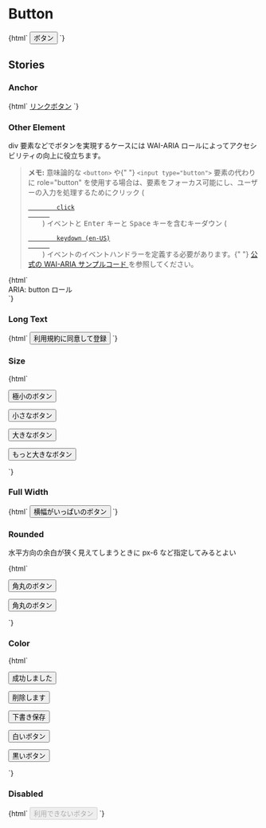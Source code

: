 
<Meta title="Buttons/Button" />

# Button

<Canvas>
  <Story name="Default">
    {html` <button type="button" class="jumpu-button">ボタン</button> `}
  </Story>
</Canvas>

## Stories

### Anchor

<Canvas>
  <Story name="Anchor">
    {html` <a href="#" class="jumpu-button">リンクボタン</a> `}
  </Story>
</Canvas>

### Other Element

div 要素などでボタンを実現するケースには WAI-ARIA ロールによってアクセシビリティの向上に役立ちます。

<blockquote cite="https://developer.mozilla.org/ja/docs/Web/Accessibility/ARIA/Roles/button_role#sect1">
  <p>
    <strong>メモ:</strong> 意味論的な <code>&lt;button&gt;</code> や{" "}
    <code>&lt;input type="button"&gt;</code> 要素の代わりに role="button"
    を使用する場合は、要素をフォーカス可能にし、ユーザーの入力を処理するためにクリック
    (
    <code>
      <a
        href="/ja/docs/Web/API/Element/click_event"
        title="/ja/docs/Web/Reference/Events/click"
      >
        click
      </a>
    </code>
    ) イベントと <kbd>Enter</kbd> キーと <kbd>Space</kbd> キーを含むキーダウン (<code>
      <a
        href="/en-US/docs/Web/API/Element/keydown_event"
        title="Currently only available in English (US)"
        class="only-in-en-us"
      >
        keydown (en-US)
      </a>
    </code>) イベントのイベントハンドラーを定義する必要があります。{" "}
    <a
      href="https://www.w3.org/TR/wai-aria-practices/examples/button/button.html"
      class="external"
      rel=" noopener"
    >
      公式の WAI-ARIA サンプルコード
    </a>
    を参照してください。
  </p>
</blockquote>

<Canvas>
  <Story name="[role=button]">
    {html`
      <div class="jumpu-button" id="saveChanges" tabindex="0" role="button">
        ARIA: button ロール
      </div>
    `}
  </Story>
</Canvas>

### Long Text

<Canvas>
  <Story name="Long Text">
    {html`
      <button type="button" class="jumpu-button">利用規約に同意して登録</button>
    `}
  </Story>
</Canvas>

### Size

<Canvas>
  <Story name="Size">
    {html`
      <p class="mb-4">
        <button type="button" class="jumpu-button text-xs">極小のボタン</button>
      </p>
      <p class="mb-4">
        <button type="button" class="jumpu-button text-sm">小さなボタン</button>
      </p>
      <p class="mb-4">
        <button type="button" class="jumpu-button text-lg">大きなボタン</button>
      </p>
      <p>
        <button type="button" class="jumpu-button text-xl">
          もっと大きなボタン
        </button>
      </p>
    `}
  </Story>
</Canvas>

### Full Width

<Canvas>
  <Story name="Full Width">
    {html`
      <button type="button" class="jumpu-button w-full">
        横幅がいっぱいのボタン
      </button>
    `}
  </Story>
</Canvas>

### Rounded

水平方向の余白が狭く見えてしまうときに px-6 など指定してみるとよい

<Canvas>
  <Story name="Rounded">
    {html`
      <p class="mb-4">
        <button type="button" class="jumpu-button rounded-full">
          角丸のボタン
        </button>
      </p>
      <p>
        <button type="button" class="jumpu-button rounded-full px-6">
          角丸のボタン
        </button>
      </p>
    `}
  </Story>
</Canvas>

### Color

<Canvas>
  <Story name="Color">
    {html`
      <p class="mb-4">
        <button type="button" class="jumpu-button bg-success">
          成功しました
        </button>
      </p>
      <p class="mb-4">
        <button type="button" class="jumpu-button bg-danger">削除します</button>
      </p>
      <p class="mb-4">
        <button type="button" class="jumpu-button bg-warning text-black">
          下書き保存
        </button>
      </p>
      <p class="mb-4">
        <button type="button" class="jumpu-button bg-gray-100 text-black">
          白いボタン
        </button>
      </p>
      <p>
        <button type="button" class="jumpu-button bg-gray-700">
          黒いボタン
        </button>
      </p>
    `}
  </Story>
</Canvas>

### Disabled

<Canvas>
  <Story name="Disabled">
    {html`
      <button type="button" disabled class="jumpu-button">
        利用できないボタン
      </button>
    `}
  </Story>
</Canvas>
